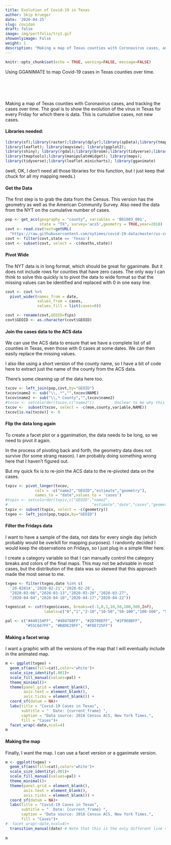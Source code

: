 ```yaml
---
title: Evolution of Covid-19 in Texas
author: Skip Krueger
date: '2020-04-25'
slug: covidan
draft: false
image: img/portfolio/try1.gif
showonlyimage: False
weight: 1
description: "Making a map of Texas counties with Coronavirus cases, and tracking the cases over time. The goal is to show the evolution of the virus in Texas for every Friday for which there is data. This is cumulative cases, not new cases."
---
```


```r
knitr::opts_chunk$set(echo = TRUE, warning=FALSE, message=FALSE)
```

Using GGANIMATE to map Covid-19 cases in Texas counties over time.
<BR>
<BR><BR><BR><BR>

Making a map of Texas counties with Coronavirus cases, and tracking the cases over time. The goal is to show the evolution of the virus in Texas for every Friday for which there is data. This is cumulative cases, not new cases.


#### Libraries needed:

``` r
library(sf);library(raster);library(dplyr);library(spData);library(tmap);
library(leaflet); library(mapview); library(ggplot2); 
library(shiny); library(rgdal);library(broom);library(tidyverse);library(tigris); library(rgdal);library(htmltools);library(viridis); library(raster);library(sp);library(RCurl);library(tidycensus);
library(tmaptools);library(manipulateWidget); library(maps); 
library(tidyverse);library(leaflet.minicharts); library(gganimate)

```

(well, OK, I don't need all those libraries for this function, but I just keep that chuck for all my mapping needs.)



#### Get the Data

The first step is to grab the data from the Census. This version has the geometry as well as the American Community Survey. Also need the data from the NYT on the cumulative number of cases.

```r

pop <- get_acs(geography = "county", variables = 'B01003_001', 
               state = "TX", survey='acs5',geometry = TRUE,year=2018) 
covt <- read.csv(text=getURL(
  "https://raw.githubusercontent.com/nytimes/covid-19-data/master/us-counties.csv"))
covt <- filter(covt,state == 'Texas')
covt <- subset(covt, select = -c(deaths,state))

```

#### Pivot Wide

The NYT data is in long format, which should be great for gganimate. But it does not include rows for counties that have zero cases. The only way I can think to solve this quickly is to pivot the data to wide format so that the missing values can be identified and replaced with 0 in one easy line.

```r

covt <- covt %>% 
  pivot_wider(names_from = date,
              values_from = cases,
              values_fill = list(cases=0))

covt <- rename(covt,GEOID=fips)
covt$GEOID <- as.character(covt$GEOID)

```

#### Join the cases data to the ACS data

We can use the ACS data to ensure that we have a complete list of all counties in Texas, even those with 0 cases at some dates. We can then easily replace the missing values.

I also like using a short version of the county name, so I have a bit of code here to extract just the name of the county from the ACS data.

There's some cleaning up of the data here too.

```r

txcov <- left_join(pop,covt,by="GEOID")
txcov$name2 <- sub("\\,.*","",txcov$NAME)
txcov$name2 <- sub("\\,* County","",txcov$name2)
#txcov <- setcolorder(txcov,c("name2"))         Unclear to me why this doesn't work
txcov <-  subset(txcov, select = -c(moe,county,variable,NAME))
txcov[is.na(txcov)] <- 0

```

#### Flip the data long again

To create a facet plot or a gganimation, the data needs to be long, so we need to pivot it again. 

In the process of pivoting back and forth, the geometry data does not survive (for some strang reason). I am probably doing something wrong here that I haven't figured out.

But my quick fix is to re-join the ACS data to the re-pivoted data on the cases.

```r

txpiv <- pivot_longer(txcov, 
             cols = -c("name2","GEOID","estimate","geometry"), 
             names_to = "date",values_to = 'cases')
#txpiv <- setcolorder(txpiv,c("GEOID","name2",
#                                     "estimate","date","cases","geometry"))
txpiv <- subset(txpiv, select = -c(geometry))
txgeo <- left_join(pop,txpiv,by="GEOID")

```

#### Filter the Fridays data

I want to have a sample of the data, not data for every single day (which probably would be overkill for mapping purposes). I randomly decided I would keep the observations on Fridays, so I just plug in a simple filter here.

I create a category variable so that I can manually control the category breaks and colors of the final maps. This may not be advisable in most cases, but the distribution of the data was so skewed that this approach made the most sense to me.


```r

txgeo <- filter(txgeo,date %in% c(
  '20-02014','2020-02-21','2020-02-28',
  "2020-03-06","2020-03-13","2020-03-20","2020-03-27",
  "2020-04-04","2020-04-10","2020-04-17","2020-04-22"))

txgeo$cat <- cut(txgeo$cases, breaks=c(-1,0,1,10,50,100,500,Inf), 
                 labels=c("0","1","2-10","10-50","50-100","100-500", "500+"))

pal <- c("#440154FF", "#404788FF", "#2D708EFF", "#1F968BFF",
         "#55C667FF", "#B8DE29FF", "#FDE725FF")


```

#### Making a facet wrap

I want a graphic with all the versions of the map that I will eventually include in the animated map.  


```r

m <- ggplot(txgeo) +
  geom_sf(aes(fill=cat),color='white')+
  scale_size_identity(.001)+
  scale_fill_manual(values=pal) + 
  theme_minimal()+
  theme(panel.grid = element_blank(),
        axis.text = element_blank(),
        axis.ticks = element_blank()) + 
  coord_sf(datum = NA)+
  labs(title = "Covid-19 Cases in Texas", 
       subtitle = "  Date: {current_frame} ", 
       caption = "Data source: 2018 Census ACS, New York Times.", 
       fill = "Cases")+
  facet_wrap(~date,ncol=4) 
m


```

#### Making the map

Finally, I want the map. I can use a facet version or a gganimate version. 


```r

m <- ggplot(txgeo) +
  geom_sf(aes(fill=cat),color='white')+
  scale_size_identity(.001)+
  scale_fill_manual(values=pal) + 
  theme_minimal()+
  theme(panel.grid = element_blank(),
        axis.text = element_blank(),
        axis.ticks = element_blank()) + 
  coord_sf(datum = NA)+
  labs(title = "Covid-19 Cases in Texas", 
       subtitle = "  Date: {current_frame} ", 
       caption = "Data source: 2018 Census ACS, New York Times.", 
       fill = "Cases")+
#  facet_wrap(~date,ncol=4)+
  transition_manual(date) # Note that this is the only different line compared to above.
  
m


```
